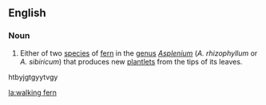 ==English==
{{wikipedia}}

===Noun===
{{en-noun|sg=[[walking]] [[fern]]}}

# Either of two [[species]] of [[fern]] in the [[genus]] ''[[Asplenium]]'' (''A. rhizophyllum'' or ''A. sibiricum'') that produces new [[plantlet]]s from the tips of its leaves.
htbyjgtgyytvgy

[[la:walking fern]]